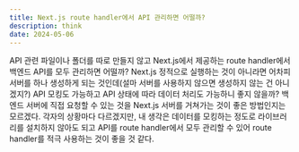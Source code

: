 ```yaml
---
title: Next.js route handler에서 API 관리하면 어떨까?
description: think
date: 2024-05-06
---
```


API 관련 파일이나 폴더를 따로 만들지 않고 Next.js에서 제공하는 route handler에서 백엔드 API를 모두 관리하면 어떨까?
Next.js 정적으로 실행하는 것이 아니라면 어차피 서버를 하나 생성하게 되는 것인데(설마 서버를 사용하지 않으면 생성하지 않는 건 아니겠지?)
API 모킹도 가능하고 API 상태에 따라 데이터 처리도 가능하니 좋지 않을까?
백엔드 서버에 직접 요청할 수 있는 것을 Next.js 서버를 거쳐가는 것이 좋은 방법인지는 모르겠다.
각자의 상황마다 다르겠지만, 내 생각은 데이터를 모킹하는 정도로 라이브러리를 설치하지 않아도 되고 API를 route handler에서 모두 관리할 수 있어 route handler를 적극 사용하는 것이 좋을 것 같다.

